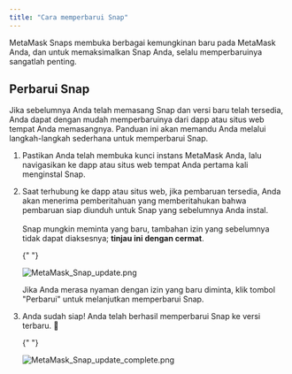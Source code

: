 ```yaml
---
title: "Cara memperbarui Snap"
---
```


MetaMask Snaps membuka berbagai kemungkinan baru pada MetaMask Anda, dan untuk memaksimalkan Snap Anda, selalu memperbaruinya sangatlah penting.

## Perbarui Snap

Jika sebelumnya Anda telah memasang Snap dan versi baru telah tersedia, Anda dapat dengan mudah memperbaruinya dari dapp atau situs web tempat Anda memasangnya. Panduan ini akan memandu Anda melalui langkah-langkah sederhana untuk memperbarui Snap.

1. Pastikan Anda telah membuka kunci instans MetaMask Anda, lalu navigasikan ke dapp atau situs web tempat Anda pertama kali menginstal Snap.

2. Saat terhubung ke dapp atau situs web, jika pembaruan tersedia, Anda akan menerima pemberitahuan yang memberitahukan bahwa pembaruan siap diunduh untuk Snap yang sebelumnya Anda instal.\
    \
    Snap mungkin meminta yang baru, tambahan izin yang sebelumnya tidak dapat diaksesnya; **tinjau ini dengan cermat**.

   {" "}

   <div class="center-container">
     <div class="img-small">
       <img
         src={
           require("../../../../../img/metamask-snaps/how-to-update-a-snap/MetaMask_Snap_update.png")
             .default
         }
         alt="MetaMask_Snap_update.png"
       />
     </div>
   </div>

   Jika Anda merasa nyaman dengan izin yang baru diminta, klik tombol "Perbarui" untuk melanjutkan memperbarui Snap.

3. Anda sudah siap! Anda telah berhasil memperbarui Snap ke versi terbaru. 🚀

   {" "}

   <div class="center-container">
     <div class="img-small">
       <img
         src={
           require("../../../../../img/metamask-snaps/how-to-update-a-snap/MetaMask_Snap_update_complete.png")
             .default
         }
         alt="MetaMask_Snap_update_complete.png"
       />
     </div>
   </div>
